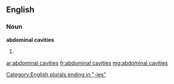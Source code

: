 ==English==

===Noun===
'''abdominal cavities'''

# {{plural of|abdominal cavity}}

[[Category:English plurals ending in "-ies"]]

[[ar:abdominal cavities]]
[[fr:abdominal cavities]]
[[mg:abdominal cavities]]